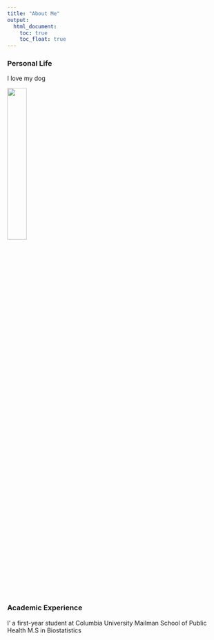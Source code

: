 ```yaml
---
title: "About Me"
output: 
  html_document:
    toc: true
    toc_float: true
---
```


### Personal Life

I love my dog

<img src="danbao.jpg" style="width:30%">

### Academic Experience

I' a first-year student at Columbia University Mailman School of Public Health M.S in Biostatistics